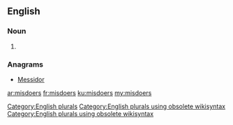 ==English==

===Noun===
{{head|en}}

# {{plural of|misdoer}}

===Anagrams===
* [[Messidor#English|Messidor]]

[[Category:English plurals]][[Category:English plurals using obsolete wikisyntax]][[Category:English plurals using obsolete wikisyntax]]

[[ar:misdoers]]
[[fr:misdoers]]
[[ku:misdoers]]
[[my:misdoers]]